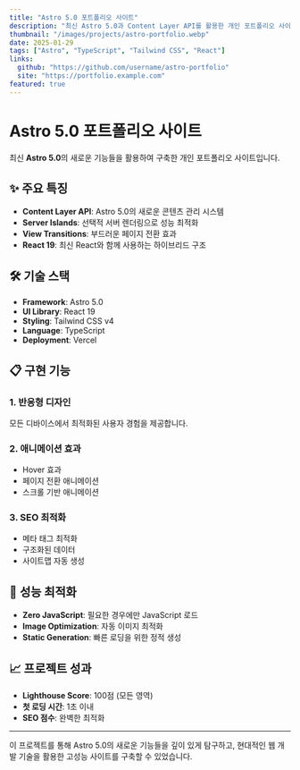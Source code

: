 ```yaml
---
title: "Astro 5.0 포트폴리오 사이트"
description: "최신 Astro 5.0과 Content Layer API를 활용한 개인 포트폴리오 사이트"
thumbnail: "/images/projects/astro-portfolio.webp"
date: 2025-01-29
tags: ["Astro", "TypeScript", "Tailwind CSS", "React"]
links:
  github: "https://github.com/username/astro-portfolio"
  site: "https://portfolio.example.com"
featured: true
---
```


# Astro 5.0 포트폴리오 사이트

최신 **Astro 5.0**의 새로운 기능들을 활용하여 구축한 개인 포트폴리오 사이트입니다.

## ✨ 주요 특징

- **Content Layer API**: Astro 5.0의 새로운 콘텐츠 관리 시스템
- **Server Islands**: 선택적 서버 렌더링으로 성능 최적화
- **View Transitions**: 부드러운 페이지 전환 효과
- **React 19**: 최신 React와 함께 사용하는 하이브리드 구조

## 🛠️ 기술 스택

- **Framework**: Astro 5.0
- **UI Library**: React 19
- **Styling**: Tailwind CSS v4
- **Language**: TypeScript
- **Deployment**: Vercel

## 📋 구현 기능

### 1. 반응형 디자인
모든 디바이스에서 최적화된 사용자 경험을 제공합니다.

### 2. 애니메이션 효과
- Hover 효과
- 페이지 전환 애니메이션
- 스크롤 기반 애니메이션

### 3. SEO 최적화
- 메타 태그 최적화
- 구조화된 데이터
- 사이트맵 자동 생성

## 🚀 성능 최적화

- **Zero JavaScript**: 필요한 경우에만 JavaScript 로드
- **Image Optimization**: 자동 이미지 최적화
- **Static Generation**: 빠른 로딩을 위한 정적 생성

## 📈 프로젝트 성과

- **Lighthouse Score**: 100점 (모든 영역)
- **첫 로딩 시간**: 1초 이내
- **SEO 점수**: 완벽한 최적화

---

이 프로젝트를 통해 Astro 5.0의 새로운 기능들을 깊이 있게 탐구하고, 현대적인 웹 개발 기술을 활용한 고성능 사이트를 구축할 수 있었습니다. 